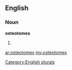 ==English==

===Noun===
'''osteotomes'''

# {{plural of|[[osteotome]]}}

[[Category:English plurals]]

[[ar:osteotomes]]
[[my:osteotomes]]